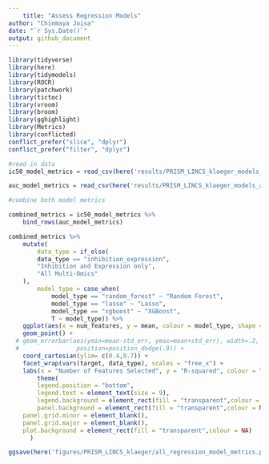 ```yaml
---
	title: "Assess Regression Models"
author: "Chinmaya Joisa"
date: "`r Sys.Date()`"
output: github_document
---
```

	
```r
library(tidyverse)
library(here)
library(tidymodels)
library(ROCR)
library(patchwork)
library(tictoc)
library(vroom)
library(broom)
library(gghighlight)
library(Metrics)
library(conflicted)
conflict_prefer("slice", "dplyr")
conflict_prefer("filter", "dplyr")
```

```r
#read in data 
ic50_model_metrics = read_csv(here('results/PRISM_LINCS_klaeger_models_ic50/PRISM_LINCS_klaeger_models_ic50_regression_metrics.csv'))

auc_model_metrics = read_csv(here('results/PRISM_LINCS_klaeger_models_auc/PRISM_LINCS_klaeger_models_auc_regression_metrics.csv')) 
```

```r
#combine both model metrics

combined_metrics = ic50_model_metrics %>% 
	bind_rows(auc_model_metrics)
```


```r
combined_metrics %>%
	mutate(
		data_type = if_else(
		data_type == "inhibition_expression",
		"Inhibition and Expression only",
		"All Multi-Omics"
	),
		model_type = case_when(
			model_type == "random_forest" ~ "Random Forest",
			model_type == "lasso" ~ "Lasso",
			model_type == "xgboost" ~ "XGBoost",
			T ~ model_type)) %>% 
	ggplot(aes(x = num_features, y = mean, colour = model_type, shape = model_type)) +
	geom_point() + 
  # geom_errorbar(aes(ymin=mean-std_err, ymax=mean+std_err), width=.2,
  #                position=position_dodge(.9)) +
	coord_cartesian(ylim= c(0.4,0.7)) +
	facet_wrap(vars(target, data_type), scales = "free_x") +
	labs(x = "Number of Features Selected", y = "R-squared", colour = "Model Type", shape = "Model Type") +
		theme(
		legend.position = "bottom",
		legend.text = element_text(size = 9),
		legend.background = element_rect(fill = "transparent",colour = NA),
		panel.background = element_rect(fill = "transparent",colour = NA),
    panel.grid.minor = element_blank(), 
    panel.grid.major = element_blank(),
    plot.background = element_rect(fill = "transparent",colour = NA)
      )

ggsave(here('figures/PRISM_LINCS_klaeger/all_regression_model_metrics.png'), height = 10.5, width = 14, units = "cm")
```

